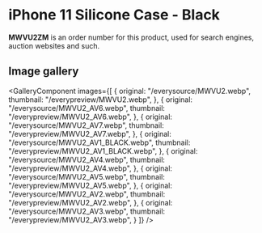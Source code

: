 
# iPhone 11 Silicone Case - Black

<Callout type='info' emoji='👉🏻'>**MWVU2ZM** is an order number for this product, used for search engines, auction websites and such.</Callout>

## Image gallery

<GalleryComponent
    images={[
      {
        original: "/everysource/MWVU2.webp",
        thumbnail: "/everypreview/MWVU2.webp",
      },
      {
        original: "/everysource/MWVU2_AV6.webp",
        thumbnail: "/everypreview/MWVU2_AV6.webp",
      },
      {
        original: "/everysource/MWVU2_AV7.webp",
        thumbnail: "/everypreview/MWVU2_AV7.webp",
      },
      {
        original: "/everysource/MWVU2_AV1_BLACK.webp",
        thumbnail: "/everypreview/MWVU2_AV1_BLACK.webp",
      },
      {
        original: "/everysource/MWVU2_AV4.webp",
        thumbnail: "/everypreview/MWVU2_AV4.webp",
      },
      {
        original: "/everysource/MWVU2_AV5.webp",
        thumbnail: "/everypreview/MWVU2_AV5.webp",
      },
      {
        original: "/everysource/MWVU2_AV2.webp",
        thumbnail: "/everypreview/MWVU2_AV2.webp",
      },
      {
        original: "/everysource/MWVU2_AV3.webp",
        thumbnail: "/everypreview/MWVU2_AV3.webp",
      }
    ]}
  />
